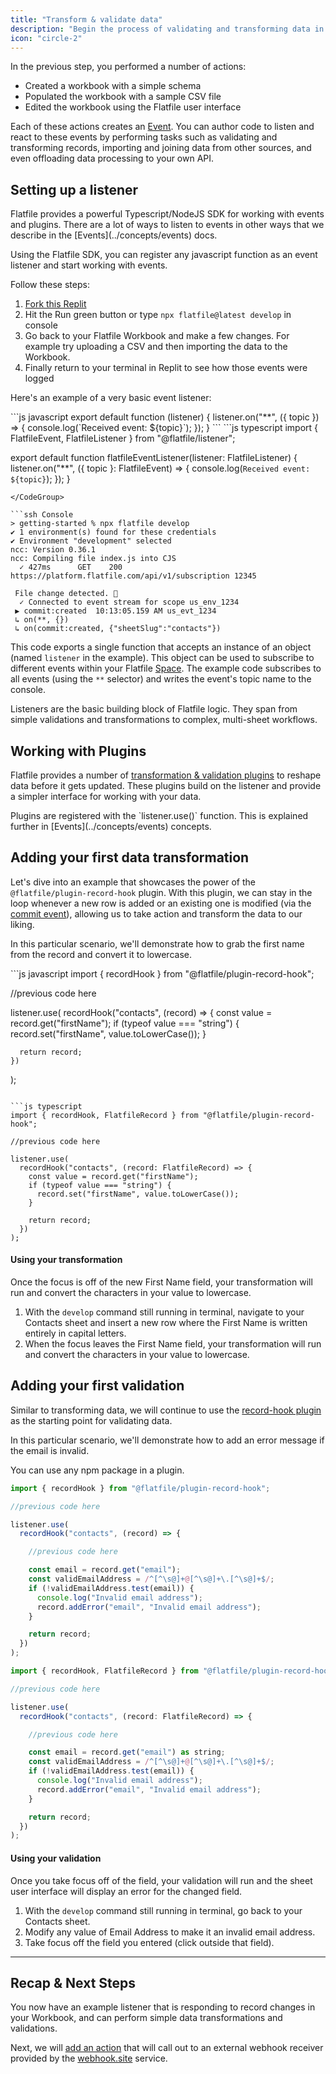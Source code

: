 ```yaml
---
title: "Transform & validate data"
description: "Begin the process of validating and transforming data in Flatfile by implementing a basic event handler."
icon: "circle-2"
---
```


<Snippet file="dxpbanner.mdx" />

In the previous step, you performed a number of actions:

- Created a workbook with a simple schema
- Populated the workbook with a sample CSV file
- Edited the workbook using the Flatfile user interface

Each of these actions creates an <Tooltip tip="Anatomy of an Event...">[Event](../concepts/events)</Tooltip>. You can author code to listen and react to these events by performing tasks such as validating and transforming records, importing and joining data from other sources, and even offloading data processing to your own API.

## Setting up a listener

<Note>
  Flatfile provides a powerful Typescript/NodeJS SDK for working with events and
  plugins. There are a lot of ways to listen to events in other ways that we
  describe in the [Events](../concepts/events) docs.
</Note>

Using the Flatfile SDK, you can register any javascript function as an event listener and start working with events.

Follow these steps:

1. [Fork this Replit](https://replit.com/@flatfile/get-started)
2. Hit the Run green button or type `npx flatfile@latest develop` in console
3. Go back to your Flatfile Workbook and make a few changes. For example try uploading a CSV and then importing the data to the Workbook.
4. Finally return to your terminal in Replit to see how those events were logged

Here's an example of a very basic event listener:

<CodeGroup>
```js javascript
export default function (listener) {
  listener.on("**", ({ topic }) => {
    console.log(`Received event: ${topic}`);
  });
}
```
```js typescript
import { FlatfileEvent, FlatfileListener } from "@flatfile/listener";

export default function flatfileEventListener(listener: FlatfileListener) {
  listener.on("**", ({ topic }: FlatfileEvent) => {
    console.log(`Received event: ${topic}`);
  });
}
```
</CodeGroup>

```ssh Console
> getting-started % npx flatfile develop
✔ 1 environment(s) found for these credentials
✔ Environment "development" selected
ncc: Version 0.36.1
ncc: Compiling file index.js into CJS
  ✓ 427ms      GET    200 https://platform.flatfile.com/api/v1/subscription 12345

 File change detected. 🚀
  ✓ Connected to event stream for scope us_env_1234
 ▶ commit:created  10:13:05.159 AM us_evt_1234
 ↳ on(**, {})
 ↳ on(commit:created, {"sheetSlug":"contacts"})

```

This code exports a single function that accepts an instance of an object (named `listener` in the example). This object can be used to subscribe to different events within your Flatfile <Tooltip tip="A micro-application...">[Space](../concepts/spaces)</Tooltip>. The example code subscribes to all events (using the `**` selector) and writes the event's topic name to the console.

Listeners are the basic building block of Flatfile logic. They span from simple validations and transformations to complex, multi-sheet workflows.

## Working with Plugins

Flatfile provides a number of [transformation & validation plugins](../plugins/transform) to reshape data before it gets updated. These plugins build on the listener and provide a simpler interface for working with your data.

<Tip>
  Plugins are registered with the `listener.use()` function. This is explained
  further in [Events](../concepts/events) concepts.
</Tip>

## Adding your first data transformation

Let's dive into an example that showcases the power of the `@flatfile/plugin-record-hook` plugin. With this plugin, we can stay in the loop whenever a new row is added or an existing one is modified (via the [commit event](../concepts/events#commit-created)), allowing us to take action and transform the data to our liking.

In this particular scenario, we'll demonstrate how to grab the first name from the record and convert it
to lowercase.

<CodeGroup>
```js javascript
import { recordHook } from "@flatfile/plugin-record-hook";

//previous code here

  listener.use(
    recordHook("contacts", (record) => {
      const value = record.get("firstName");
      if (typeof value === "string") {
        record.set("firstName", value.toLowerCase());
      }

      return record;
    })
  );
````

```js typescript
import { recordHook, FlatfileRecord } from "@flatfile/plugin-record-hook";

//previous code here

listener.use(
  recordHook("contacts", (record: FlatfileRecord) => {
    const value = record.get("firstName");
    if (typeof value === "string") {
      record.set("firstName", value.toLowerCase());
    }

    return record;
  })
);

````

</CodeGroup>

#### Using your transformation

Once the focus is off of the new First Name field, your transformation will run and convert the characters in your value to lowercase.

1. With the `develop` command still running in terminal, navigate to your Contacts sheet and insert a new row where the First Name is written entirely in capital letters.
2. When the focus leaves the First Name field, your transformation will run and convert the characters in your value to lowercase.

## Adding your first validation

Similar to transforming data, we will continue to use the [record-hook plugin](../plugins/transform/record-hook) as the starting point for validating data.

In this particular scenario, we'll demonstrate how to add an error message if the email is invalid.

<Tip>You can use any npm package in a plugin.</Tip>

<CodeGroup>

```js javascript
import { recordHook } from "@flatfile/plugin-record-hook";

//previous code here

listener.use(
  recordHook("contacts", (record) => {

    //previous code here

    const email = record.get("email");
    const validEmailAddress = /^[^\s@]+@[^\s@]+\.[^\s@]+$/;
    if (!validEmailAddress.test(email)) {
      console.log("Invalid email address");
      record.addError("email", "Invalid email address");
    }

    return record;
  })
);
```

```js typescript
import { recordHook, FlatfileRecord } from "@flatfile/plugin-record-hook";

//previous code here

listener.use(
  recordHook("contacts", (record: FlatfileRecord) => {

    //previous code here

    const email = record.get("email") as string;
    const validEmailAddress = /^[^\s@]+@[^\s@]+\.[^\s@]+$/;
    if (!validEmailAddress.test(email)) {
      console.log("Invalid email address");
      record.addError("email", "Invalid email address");
    }

    return record;
  })
);
```

</CodeGroup>

#### Using your validation

Once you take focus off of the field, your validation will run and the sheet user interface will display an error for the changed field.

1. With the `develop` command still running in terminal, go back to your Contacts sheet.
2. Modify any value of Email Address to make it an invalid email address.
3. Take focus off the field you entered (click outside that field).

---

## Recap & Next Steps

You now have an example listener that is responding to record changes in your Workbook, and can perform simple data transformations and validations.

Next, we will [add an action](submit-action) that will call out to an external webhook receiver provided by the [webhook.site](https://webhook.site) service.
